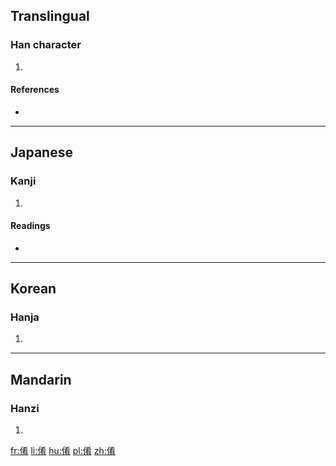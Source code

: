 ==Translingual==

===Han character===
{{Han char|rn=9|rad=人|as=08|sn=10|four=|canj=人大大月 (OKKB), X人大大月 (XOKKB)|ids=⿰亻肴}}

# {{defn|Han|sort=人08}}

====References====
* {{Han ref|kx=0107.070|dkj=00749|dj=0227.170|hdz=10181.020|uh=5004|ud=20484}}

----

==Japanese==

===Kanji===
{{ja-kanji|grade=|rs=人08}}

# {{defn|lang=ja|sort=人08}}

====Readings====
* {{ja-readings|on=[[こう]] (kō), [[ぎょう]] (gyō), [[かい]] (kai), [[え]] (e)|kun=[[もとる]] (motoru), [[そこなう]] (sokonau)}}

----

==Korean==

===Hanja===
{{ko-hanja|hangeul=효|rv=hyo|mr=hyo}}

# {{defn|lang=ko|sort=人08}}

----

==Mandarin==

===Hanzi===
{{cmn-hanzi|pin=[[liǎng]] ([[liang3]]), [[yáo]] ([[yao2]])|wg=liang<sup>3</sup>, yao<sup>2</sup>}}

# {{defn|lang=cmn|sort=人08}}

[[fr:倄]]
[[li:倄]]
[[hu:倄]]
[[pl:倄]]
[[zh:倄]]